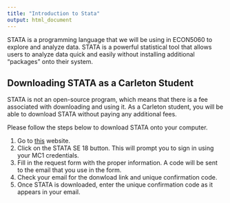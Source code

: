 ```yaml
---
title: "Introduction to Stata"
output: html_document
---
```


STATA is a programming language that we will be using in ECON5060 to explore and analyze data. STATA is a powerful statistical tool that allows users to analyze data quick and easily without installing additional "packages" onto their system.

## Downloading STATA as a Carleton Student
STATA is not an open-source program, which means that there is a fee associated with downloading and using it. As a Carleton student, you will be able to download STATA without paying any additional fees. 

Please follow the steps below to download STATA onto your computer. 

1. Go to [this](https://i.carleton.ca/its-software/stata-se/) website. 
2. Click on the STATA SE 18 button. This will prompt you to sign in using your MC1 credentials. 
3. Fill in the request form with the proper information. A code will be sent to the email that you use in the form. 
4. Check your email for the donwload link and unique confirmation code. 
5. Once STATA is downloaded, enter the unique confirmation code as it appears in your email. 